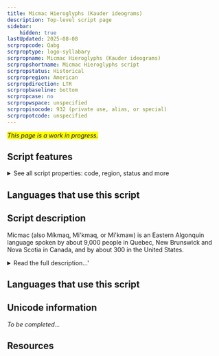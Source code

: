 ```yaml
---
title: Micmac Hieroglyphs (Kauder ideograms)
description: Top-level script page
sidebar:
    hidden: true
lastUpdated: 2025-08-08
scrpropcode: Qabg
scrproptype: logo-syllabary
scrpropname: Micmac Hieroglyphs (Kauder ideograms)
scrpropshortname: Micmac Hieroglyphs script
scrpropstatus: Historical
scrpropregion: American
scrpropdirection: LTR
scrpropbaseline: bottom
scrpropcase: no
scrpropwspace: unspecified
scrpropisocode: 932 (private use, alias, or special)
scrpropotcode: unspecified
---
```


<span style='background-color:yellow'>_This page is a work in progress._</span>


## Script features

<details>
<summary> See all script properties: code, region, status and more</summary>
<ScriptInfo />
</details>

## Languages that use this script

<WsList script='Qabg' wsMax='5' />

## Script description

Micmac (also Míkmaq, Mi'kmaq, or Mi'kmaw) is an Eastern Algonquin language spoken by about 9,000 people in Quebec, New Brunswick and Nova Scotia in Canada, and by about 300 in the United States.

<details>
<summary>Read the full description...'</summary>It is now written almost exclusively in the Latin script, but was previously written using Micmac hieroglyphics, also known as Kauder ideograms.

The hieroglyphs are ideographic symbols, each symbol representing a concept. In the spoken language, multiple concepts (such as subject+verb) can be expressed using a single composite word, for example, 'eyk' meaning 'he is'. In the writing, each concept is represented by a separate symbol, so 'eyk' is written using a symbol meaning 'he' and a symbol representing 'to be'. Similarly, 'eykik', meaning 'they are' is represented using three symbols: the 'he' symbol written twice, followed by the 'to be' symbol.

It is believed that the Micmac use of written motifs as a memory aid long predates the arrival of Jesuit missionaries in Canada in the 1600s. It is not known when the Micmac first began using these symbols, although many of the shapes have traditionally been used to decorate clothing, moccasins, and tobacco pouches. It was not until Father Chrétien le Clercq, a Catholic missionary in Quebec, noticed some children using porcupine quills to engrave unfamiliar symbols into bark, that Micmac writing was brought to the attention of the wider world. In 1677 Fr. le Clercq adapted these marks to form a fully functioning writing system, which he used to transcribe prayers. Although he is generally credited with the systemization of the Micmac writing, his system was not widely adopted by the people. It was not until his sucessor, Father Maillard, further revised the system that it began to be widely used. Maillard also oversaw the production of the Micmac prayer book, a hieroglyph manuscript which continued to be copied by hand for 100 years. In 1866 Christian Kauder, a European-born priest had the book printed in Vienna. In 1922 the book was reprinted again, and is now a highly prized collector's item. With the exception of these texts, the script was generally written by hand.

There have been some efforts to preserve and revitalize hieroglyphic writing; in the 1980s a series of hieroglyphics workshops was held under the instruction of Wilfred Prosper.

_This script is not currently recognized by [ISO 15924](http://www.unicode.org/iso15924/), but is included in ScriptSource for research purposes. If you have any information on this script, please add the information to the site. Your contributions can be a great help in refining and expanding the ISO 15924 standard._
</details>

## Languages that use this script

<WsList script='Qabg' wsMax='5' />

## Unicode information

_To be completed..._

## Resources

<ScriptResources detailSummary='seemore' />

